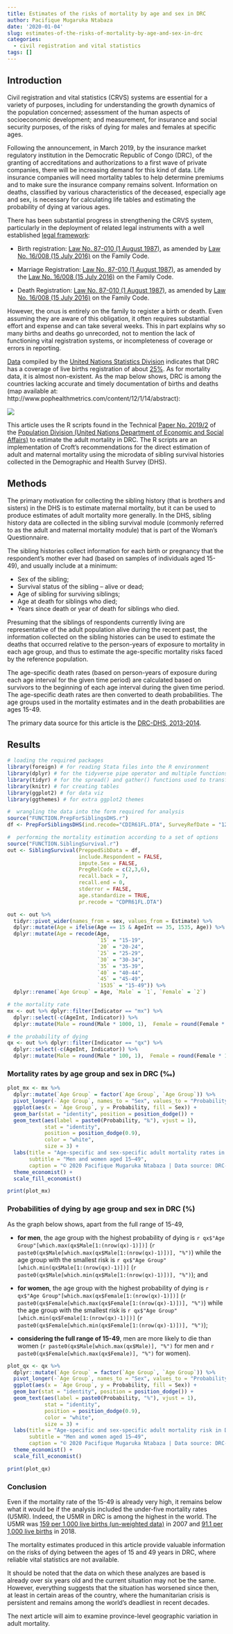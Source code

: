 ```yaml
---
title: Estimates of the risks of mortality by age and sex in DRC
author: Pacifique Mugaruka Ntabaza
date: '2020-01-04'
slug: estimates-of-the-risks-of-mortality-by-age-and-sex-in-drc
categories:
  - civil registration and vital statistics
tags: []
---
```


## Introduction

Civil registration and vital statistics (CRVS) systems are essential for a variety of purposes, including for understanding the growth dynamics of the population concerned; assessment of the human aspects of socioeconomic development; and measurement, for insurance and social security purposes, of the risks of dying for males and females at specific ages.

Following the announcement, in March 2019, by the insurance market regulatory institution in the Democratic Republic of Congo (DRC), of the granting of accreditations and authorizations to a first wave of private companies, there will be increasing demand for this kind of data. Life insurance companies will need mortality tables to help determine premiums and to make sure the insurance company remains solvent. Information on deaths, classified by various characteristics of the deceased, especially age and sex, is necessary for calculating life tables and estimating the probability of dying at various ages.

There has been substantial progress in strengthening the CRVS system, particularly in the deployment of related legal instruments with a well established [legal framework](https://data.unicef.org/crvs/democratic-republic-congo/):

- Birth registration: [Law No. 87-010 (1 August 1987)](https://data.unicef.org/wp-content/uploads/2017/12/drc_family_1987_fr.pdf), as amended by [Law No. 16/008 (15 July 2016)](https://data.unicef.org/wp-content/uploads/2017/12/COD-102954.pdf) on the Family Code.

- Marriage Registration: [Law No. 87-010 (1 August 1987)](https://data.unicef.org/wp-content/uploads/2017/12/drc_family_1987_fr.pdf), as amended by the [Law No. 16/008 (15 July 2016)](https://data.unicef.org/wp-content/uploads/2017/12/COD-102954.pdf) on the Family Code.

- Death Registration: [Law No. 87-010 (1 August 1987)](https://data.unicef.org/wp-content/uploads/2017/12/drc_family_1987_fr.pdf), as amended by [Law No. 16/008 (15 July 2016)](https://data.unicef.org/wp-content/uploads/2017/12/COD-102954.pdf) on the Family Code.

However, the onus is entirely on the family to register a birth or death. Even assuming they are aware of this obligation, it often requires substantial effort and expense and can take several weeks. This in part explains why so many births and deaths go unrecorded, not to mention the lack of functioning vital registration systems, or incompleteness of coverage or errors in reporting.

[Data](https://unstats.un.org/unsd/demographic-social/crvs/index.cshtml) compiled by the [United Nations Statistics Division](https://unstats.un.org/home/about/) indicates that  DRC has a coverage of live births registration of about [25%](https://unstats.un.org/unsd/demographic-social/crvs/documents/Website_final_coverage.xls). As for mortality data, it is almost non-existent. As the map below shows, DRC is among the countries lacking accurate and timely documentation of births and deaths (map available at: http://www.pophealthmetrics.com/content/12/1/14/abstract):

![](/post/2020-01-04-estimates-of-the-risks-of-mortality-by-age-and-sex-in-drc_files/VSPI-2.png)

This article uses the R scripts found in the Technical [Paper No. 2019/2](https://www.un.org/en/development/desa/population/publications/pdf/technical/TP2019-2.pdf) of the [Population Division (United Nations Department of Economic and Social Affairs)](https://www.un.org/en/development/desa/population/about/index.asp) to estimate the adult mortality in DRC. The R scripts are an implementation of Croft’s recommendations for the direct estimation of adult and maternal mortality using the microdata of sibling survival histories collected in the Demographic and Health Survey (DHS).

## Methods

The primary motivation for collecting the sibling history (that is brothers and sisters) in the DHS is to estimate maternal mortality, but it can be used to produce estimates of adult mortality more generally. In the DHS, sibling history data are collected in the sibling survival module (commonly referred to as the adult and maternal mortality module) that is part of the Woman’s Questionnaire.

The sibling histories collect information for each birth or pregnancy that the respondent’s mother ever had (based on samples of individuals aged 15-49), and usually include at a minimum:

- Sex of the sibling;
- Survival status of the sibling – alive or dead;
- Age of sibling for surviving siblings;
- Age at death for siblings who died;
- Years since death or year of death for siblings who died.

Presuming that the siblings of respondents currently living are representative of the adult population alive during the recent past, the information collected on the sibling histories can be used to estimate the deaths that occurred relative to the person-years of exposure to mortality in each age group, and thus to estimate the age-specific mortality risks faced by the reference population.

The age-specific death rates (based on person-years of exposure during each age interval for the
given time period) are calculated based on survivors to the beginning of each age interval during the given time period. The age-specific death rates are then converted to death probabilities. The age groups used in the mortality estimates and in the death probabilities are ages 15-49.

The primary data source for this article is the [DRC-DHS, 2013-2014](https://dhsprogram.com/data/dataset/Congo-Democratic-Republic_Standard-DHS_2013.cfm?flag=0).

## Results

```r
# loading the required packages
library(foreign) # for reading Stata files into the R environment
library(dplyr) # for the tidyverse pipe operator and multiple functions called to manipulate the data
library(tidyr) # for the spread() and gather() functions used to transform the data from wide to long
library(knitr) # for creating tables
library(ggplot2) # for data viz
library(ggthemes) # for extra ggplot2 themes

#  wrangling the data into the form required for analysis
source("FUNCTION.PrepForSiblingsDHS.r")
df <- PrepForSiblingsDHS(ind.recode="CDIR61FL.DTA", SurveyRefDate = "12/31/2013")

#  performing the mortality estimation according to a set of options
source("FUNCTION.SiblingSurvival.r")
out <- SiblingSurvival(PreppedSibData = df,
                       include.Respondent = FALSE,
                       impute.Sex = FALSE,
                       PregRelCode = c(2,3,6),
                       recall.back = 7,
                       recall.end = 0,
                       stderror = FALSE,
                       age.standardize = TRUE,
                       pr.recode = "CDPR61FL.DTA")

out <- out %>%
  tidyr::pivot_wider(names_from = sex, values_from = Estimate) %>%
  dplyr::mutate(Age = ifelse(Age == 15 & AgeInt == 35, 1535, Age)) %>%
  dplyr::mutate(Age = recode(Age,
                             `15` = "15-19",
                             `20` = "20-24",
                             `25` = "25-29",
                             `30` = "30-34",
                             `35` = "35-39",
                             `40` = "40-44",
                             `45` = "45-49",
                             `1535` = "15-49")) %>%
  dplyr::rename(`Age Group` = Age, `Male` = `1`, `Female` = `2`)

# the mortality rate 
mx <- out %>% dplyr::filter(Indicator == "mx") %>%
  dplyr::select(-c(AgeInt, Indicator)) %>%
  dplyr::mutate(Male = round(Male * 1000, 1),  Female = round(Female * 1000, 1))

# the probability of dying 
qx <- out %>% dplyr::filter(Indicator == "qx") %>%
  dplyr::select(-c(AgeInt, Indicator)) %>%
  dplyr::mutate(Male = round(Male * 100, 1),  Female = round(Female * 100, 1))
```

### Mortality rates by age group and sex in DRC (‰)

```r
plot_mx <- mx %>%
  dplyr::mutate(`Age Group` = factor(`Age Group`, `Age Group`)) %>%
  pivot_longer(-`Age Group`, names_to = "Sex", values_to = "Probability") %>% 
  ggplot(aes(x = `Age Group`, y = Probability, fill = Sex)) + 
  geom_bar(stat = "identity", position = position_dodge()) +
  geom_text(aes(label = paste0(Probability, "‰"), vjust = 1),
            stat = "identity",
            position = position_dodge(0.9),
            color = "white",
            size = 3) +
  labs(title = "Age-specific and sex-specific adult mortality rates in DRC",
       subtitle = "Men and women aged 15–49",
       caption = "© 2020 Pacifique Mugaruka Ntabaza | Data source: DRC-DHS, 2013-2014") +
  theme_economist() +
  scale_fill_economist()

print(plot_mx)
```

### Probabilities of dying by age group and sex in DRC (%)

As the graph below shows, apart from the full range of 15-49,

* **for men**, the age group with the highest probability of dying is `r qx$"Age Group"[which.max(qx$Male[1:(nrow(qx)-1)])]` (`r paste0(qx$Male[which.max(qx$Male[1:(nrow(qx)-1)])], "%")`) while the age group with the smallest risk is `r qx$"Age Group"[which.min(qx$Male[1:(nrow(qx)-1)])]` (`r paste0(qx$Male[which.min(qx$Male[1:(nrow(qx)-1)])], "%")`); and

* **for women**, the age group with the highest probability of dying is `r qx$"Age Group"[which.max(qx$Female[1:(nrow(qx)-1)])]` (`r paste0(qx$Female[which.max(qx$Female[1:(nrow(qx)-1)])], "%")`) while the age group with the smallest risk is `r qx$"Age Group"[which.min(qx$Female[1:(nrow(qx)-1)])]` (`r paste0(qx$Female[which.min(qx$Female[1:(nrow(qx)-1)])], "%")`);

* **considering the full range of 15-49**, men are more likely to die than women (`r paste0(qx$Male[which.max(qx$Male)], "%")` for men and `r paste0(qx$Female[which.max(qx$Female)], "%")` for women).

```r
plot_qx <- qx %>%
  dplyr::mutate(`Age Group` = factor(`Age Group`, `Age Group`)) %>%
  pivot_longer(-`Age Group`, names_to = "Sex", values_to = "Probability") %>% 
  ggplot(aes(x = `Age Group`, y = Probability, fill = Sex)) + 
  geom_bar(stat = "identity", position = position_dodge()) +
  geom_text(aes(label = paste0(Probability, "%"), vjust = 1),
            stat = "identity",
            position = position_dodge(0.9),
            color = "white",
            size = 3) +
  labs(title = "Age-specific and sex-specific adult mortality risk in DRC",
       subtitle = "Men and women aged 15–49",
       caption = "© 2020 Pacifique Mugaruka Ntabaza | Data source: DRC-DHS, 2013-2014") +
  theme_economist() +
  scale_fill_economist()

print(plot_qx)
```

### Conclusion

Even if the mortality rate of the 15-49 is already very high, it remains below what it would be if the analysis included the under-five mortality rates (U5MR). Indeed, the U5MR in DRC is among the highest in the world. The U5MR was [159 per 1,000 live births (un-weighted data)](https://bmcpublichealth.biomedcentral.com/articles/10.1186/1471-2458-14-266) in 2007 and [91.1 per 1,000 live births](https://data.unicef.org/country/cod/) in 2018.

The mortality estimates produced in this article provide valuable information on the risks of dying between the ages of 15 and 49 years in DRC, where reliable vital statistics are not available.

It should be noted that the data on which these analyzes are based is already over six years old and the current situation may not be the same. However, everything suggests that the situation has worsened since then, at least in certain areas of the country, where the humanitarian crisis is persistent and remains among the world's deadliest in recent decades.

The next article will aim to examine province-level geographic variation in adult mortality.
